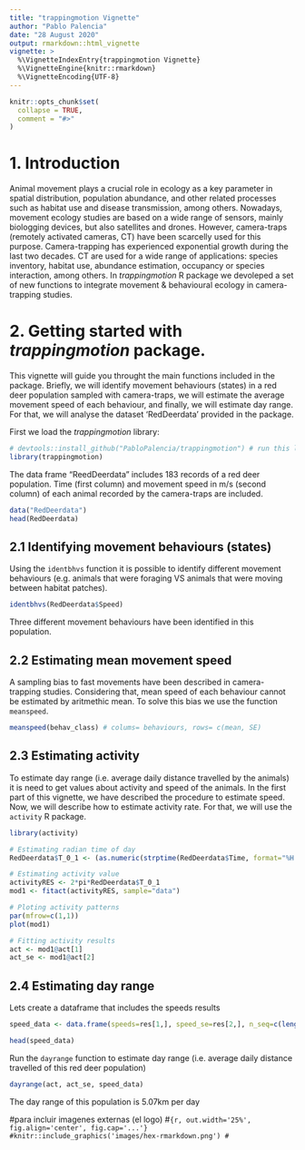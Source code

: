 ```yaml
---
title: "trappingmotion Vignette"
author: "Pablo Palencia"
date: "28 August 2020"
output: rmarkdown::html_vignette
vignette: >
  %\VignetteIndexEntry{trappingmotion Vignette}
  %\VignetteEngine{knitr::rmarkdown}
  %\VignetteEncoding{UTF-8}
---
```


```r
knitr::opts_chunk$set(
  collapse = TRUE,
  comment = "#>"
)
```

# 1. Introduction
Animal movement plays a crucial role in ecology as a key parameter in spatial distribution, population abundance, and other related processes such as habitat use and disease transmission, among others. Nowadays, movement ecology studies are based on a wide range of sensors, mainly biologging devices, but also satellites and drones. However, camera-traps (remotely activated cameras, CT) have been scarcelly used for this purpose. Camera-trapping has experienced exponential growth during the last two decades. CT are used for a wide range of applications: species inventory, habitat use, abundance estimation, occupancy or species interaction, among others. In *trappingmotion* R package we devoleped a set of new functions to integrate movement & behavioural ecology in camera-trapping studies.

# 2. Getting started with *trappingmotion* package.
This vignette will guide you throught the main functions included in the package. Briefly, we will identify movement behaviours (states) in a red deer population sampled with camera-traps, we will estimate the average movement speed of each behaviour, and finally, we will estimate day range. For that, we will analyse the dataset 'RedDeerdata' provided in the package.


First we load the *trappingmotion* library:
```r

# devtools::install_github("PabloPalencia/trappingmotion") # run this line once to install the package
library(trappingmotion)
```

The data frame "ReedDeerdata" includes 183 records of a red deer population. Time (first column) and movement speed in m/s (second column) of each animal recorded by the camera-traps are included.

```r
data("RedDeerdata")
head(RedDeerdata)
```


## 2.1 Identifying movement behaviours (states)

Using the `identbhvs` function it is possible to identify different movement behaviours (e.g. animals that were foraging VS animals that were moving between habitat patches).

```r
identbhvs(RedDeerdata$Speed)
```

Three different movement behaviours have been identified in this population.

## 2.2 Estimating mean movement speed
A sampling bias to fast movements have been described in camera-trapping studies. Considering that, mean speed of each behaviour cannot be estimated by aritmethic mean. To solve this bias we use the function `meanspeed`.

```r
meanspeed(behav_class) # colums= behaviours, rows= c(mean, SE)
```

## 2.3 Estimating activity
To estimate day range (i.e. average daily distance travelled by the animals) it is need to get values about activity and speed of the animals. In the first part of this vignette, we have described the procedure to estimate speed. Now, we will describe how to estimate activity rate. For that, we will use the `activity` R package.

```r
library(activity)

# Estimating radian time of day
RedDeerdata$T_0_1 <- (as.numeric(strptime(RedDeerdata$Time, format="%H:%M:%S") - as.POSIXct(format(Sys.Date())), units="secs")/86400)

# Estimating activity value
activityRES <- 2*pi*RedDeerdata$T_0_1
mod1 <- fitact(activityRES, sample="data") 

# Ploting activity patterns
par(mfrow=c(1,1))
plot(mod1)

# Fitting activity results
act <- mod1@act[1]
act_se <- mod1@act[2]

```


## 2.4 Estimating day range
Lets create a dataframe that includes the speeds results

```r
speed_data <- data.frame(speeds=res[1,], speed_se=res[2,], n_seq=c(length(which(behav_class$behaviour == "1" )), length(which(behav_class$behaviour == "2" )), length(which(behav_class$behaviour == "3" ))))

```

```r
head(speed_data)
```
Run the `dayrange` function to estimate day range (i.e. average daily distance travelled of this red deer population)

```r
dayrange(act, act_se, speed_data)
```

The day range of this population is 5.07km per day

#para incluir imagenes externas (el logo)
#```{r, out.width='25%', fig.align='center', fig.cap='...'}
#knitr::include_graphics('images/hex-rmarkdown.png')
#```



